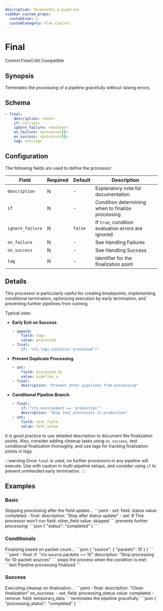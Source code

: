 ```yaml
---
description: Terminates a pipeline
sidebar_custom_props: 
  customIcon: 🏁
  customCategory: Flow Control
---
```


# Final

<span className="theme-doc-version-badge badge badge--primary">Control Flow</span><span className="theme-doc-version-badge badge badge--secondary">Cribl Compatible</span>

## Synopsis

Terminates the processing of a pipeline gracefully without raising errors.

## Schema

```yaml
- final:
    description: <text>
    if: <script>
    ignore_failure: <boolean>
    on_failure: <processor[]>
    on_success: <processor[]>
    tag: <string>
```

## Configuration

The following fields are used to define the processor:

|Field|Required|Default|Description|
|---|---|---|---|
|`description`|N|-|Explanatory note for documentation|
|`if`|N|-|Condition determining when to finalize processing|
|`ignore_failure`|N|`false`|If `true`, condition evaluation errors are ignored|
|`on_failure`|N|-|See <Topic id="handling-failures">Handling Failures</Topic>|
|`on_success`|N|-|See <Topic id="handling-success">Handling Success</Topic>|
|`tag`|N|-|Identifier for the finalization point|

## Details

This processor is particularly useful for creating breakpoints, implementing conditional termination, optimizing execution by early termination, and preventing further pipelines from running.

Typical uses:

* **Early Exit on Success**

  ```yaml
  - append:
      field: tags
      value: processed
  - final:
      if: "ctx.tags.contains('processed')"
   ```

* **Prevent Duplicate Processing**

  ```yaml
  - set:
      field: processed_by
      value: pipeline_a
  - final:
      description: "Prevent other pipelines from processing"
   ```

* **Conditional Pipeline Branch**
 
  ```yaml
  - final:
      if: "ctx.environment == 'production'"
      description: "Skip test processors in production"
  - set:
      field: test_field
      value: test_value
   ```

It is good practice to use detailed description to document the finalization points. Also, consider adding cleanup tasks using `on_success`, test conditional finalization thoroughly, and use tags for tracking finalization points in logs.

:::warning
Once `final` is used, no further processors in any pipeline will execute. Use with caution in multi-pipeline setups, and consider using `if` to prevent unintended early termination.
:::

## Examples

### Basic

<ExampleGrid>
  <CommentCol>
    Stopping processing after the field update...
  </CommentCol>
  <CodeCol>
    ```yaml
    - set:
        field: status
        value: completed
    - final:
        description: "Stop after status update"
    - set:  # This processor won't run
        field: other_field
        value: skipped
    ```
  </CodeCol>
  <CommentCol>
    prevents further processing:
  </CommentCol>
  <CodeCol>
    ```json
    {
      "status": "completed"
    }
    ```
  </CodeCol>
</ExampleGrid>

### Conditionals

<ExampleGrid>
  <CommentCol>
    Finalizing based on packet count...
  </CommentCol>
  <CodeCol>
    ```json
    {
      "source": {
        "packets": 10
      }
    }
    ```
    ```yaml
    - final:
        if: "ctx.source.packets == 10"
        description: "Stop processing for 10-packet sources"
    ```
  </CodeCol>
  <CommentCol>
    stops the process when the condition is met:
  </CommentCol>
  <CodeCol>
    ```text
    Pipeline processing finalized
    ```
  </CodeCol>
</ExampleGrid>

### Success

<ExampleGrid>
  <CommentCol>
    Executing cleanup on finalization...
  </CommentCol>
  <CodeCol>
    ```yaml
    - final:
        description: "Clean finalization"
        on_success:
          - set:
              field: processing_status
              value: completed
          - remove:
              field: temporary_data
    ```
  </CodeCol>
  <CommentCol>
    terminates the pipeline gracefully:
  </CommentCol>
  <CodeCol>
    ```json
    {
      "processing_status": "completed"
    }
    ```
  </CodeCol>
</ExampleGrid>
